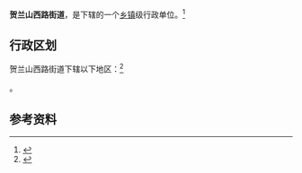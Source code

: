 {{中国乡级行政区|64/01/05/006/000}}

'''贺兰山西路街道'''，是{{PRC admin/fullname|64/01/05/006/000|3}}下辖的一个[[乡镇|乡镇]]级行政单位。<ref>{{PRC admin/ref sgc|{{PRC admin/parent|64/01/05/006/000}}}}</ref>

== 行政区划 ==

贺兰山西路街道下辖以下地区：<ref>{{PRC admin/ref sgc|64/01/05/006/000}}</ref>

{{PRC admin/children|64/01/05/006/000}}。

== 参考资料 ==

{{reflist}}

{{行政区划小作品}}
{{PRC admin/navcat|64/01/05/006/000}}